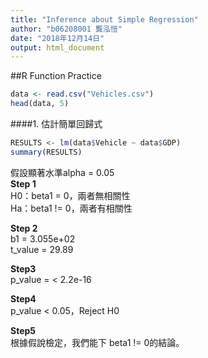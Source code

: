 ```yaml
---
title: "Inference about Simple Regression"
author: "b06208001 龔泓愷"
date: "2018年12月14日"
output: html_document
---
```

##R Function Practice
```r
data <- read.csv("Vehicles.csv")
head(data, 5)
```

####1. 估計簡單回歸式
```r
RESULTS <- lm(data$Vehicle ~ data$GDP)
summary(RESULTS)
```

假設顯著水準alpha = 0.05    
**Step 1**    
H0：beta1 = 0，兩者無相關性     
Ha：beta1 != 0，兩者有相關性    

**Step 2**    
b1 = 3.055e+02    
t_value = 29.89   

**Step3**   
p_value = < 2.2e-16   

**Step4**   
p_value < 0.05，Reject H0   

**Step5**   
根據假說檢定，我們能下 beta1 != 0的結論。   
